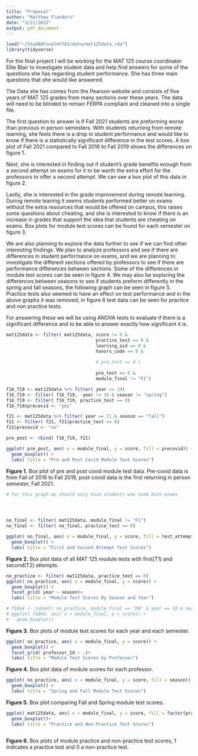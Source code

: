```yaml
---
title: "Proposal"
author: "Matthew Flanders"
date: "3/21/2022"
output: pdf_document
---
```


```r
load("~/Sta486Finalmtf83/data/mat125data.rda")
library(tidyverse)
```
For the final project I will be working for the MAT 125 course coordinator Ellie Blair to investigate student data and help find answers for some of the questions she has regarding student performance. She has three main questions that she would like answered.

The Data she has comes from the Pearson website and  consists of five years of MAT 125 grades from many sections over these years. The data will need to be blinded to remain FERPA compliant and cleaned into a single file.

The first question to answer is if Fall 2021 students are preforming worse than previous in person semesters. With students returning from remote learning, she feels there is a drop in student performance and would like to know if there is a statistically significant difference in the test scores. A box plot of Fall 2021 compared to Fall 2016 to Fall 2019 shows the differences on figure 1.

Next, she is interested in finding out if student's grade benefits enough from a second attempt on exams for it to be worth the extra effort for the professors to offer a second attempt. We can see a box plot of this data in figure 2. 

Lastly, she is interested in the grade improvement during remote learning. During remote leaning it seems students performed better on exams without the extra resources that would be offered on campus, this raises some questions about cheating, and she is interested to know if there is an increase in grades that support the idea that students are cheating on exams. Box plots for module test scores can be found for each semester on figure 3. 

We are also planning to explore the data further to see if we can find other interesting findings. We plan to analyze professors and see if there are differences in student performance on exams, and we are planning to investigate the different sections offered by professors to see if there are performance differences between sections. Some of the differences in module test scores can be seen in figure 4. We may also be exploring the differences between seasons to see if students preform differently in the spring and fall seasons, the following graph can be seen in figure 5. Practice tests also seemed to have an effect on test performance and in the above graphs it was removed, in figure 6 test data can be seen for practice and non practice tests.

For answering these we will be using ANOVA tests to evaluate if there is a significant difference and to be able to answer exactly how significant it is.


```r


mat125data <- filter( mat125data, score != 0 &
                                  practice_test == 0 & 
                                  learning_aid == 0 & 
                                  honors_code == 0 & 
                        
                                  # pre_test == 0 )
                        
                                  pre_test == 0 &
                                  module_final != "F1")

```


```r
f16_f19 <- mat125data %>% filter( year <= 19) 
f16_f19 <- filter( f16_f19,  year != 20 & season != "spring")
f16_f19 <- filter( f16_f19, practice_test == 0)
f16_f19$precovid <- "yes"

f21 <- mat125data %>% filter( year == 21 & season == "fall")
f21 <- filter( f21, f21$practice_test == 0)
f21$precovid <- "no"

pre_post <- rbind( f16_f19, f21)

ggplot( pre_post, aes( x = module_final, y = score, fill = precovid)) +
  geom_boxplot() + 
  labs( title = "Pre and Post Covid Module Test Scores")

```
**Figure 1.** Box plot of pre and post covid module test data. Pre-covid data is from Fall of 2016 to Fall 2019, post-covid data is the first returning in person semester, Fall 2021.


```r
# for this graph we should only have students who took both exams




no_final <- filter( mat125data, module_final != "F1")
no_final <- filter( no_final, practice_test == 0)

ggplot( no_final, aes( x = module_final, y = score, fill = test_attempt)) +
  geom_boxplot() + 
  labs( title = "First and Second Attempt Test Scores")
```
**Figure 2.** Box plot data of all MAT 125 module tests with first(T1) and second(T2) attempts.


```r
no_practice <- filter( mat125data, practice_test == 0)
ggplot( no_practice, aes( x = module_final, y = score)) +
  geom_boxplot() + 
  facet_grid( year ~ season)+ 
  labs( title = "Module Test Scores By Season and Year")

# f18m4 <- subset( no_practice, module_final == "M4" & year == 18 & season == "fall")
# ggplot( f18m4, aes( x = module_final, y = score)) +
#   geom_boxplot()
```
**Figure 3.** Box plots of module test scores for each year and each semester. 


```r
ggplot( no_practice, aes( x = module_final, y = score)) +
  geom_boxplot() + 
  facet_grid( professor_Id ~ .)+ 
  labs( title = "Module Test Scores by Professor")
```

**Figure 4.** Box plot data of module scores for each professor. 


```r
ggplot( no_practice, aes( x = module_final, y = score, fill = season)) +
  geom_boxplot() + 
  labs( title = "Spring and Fall Module Test Scores")
```

**Figure 5.** Box plot comparing Fall and Spring module test scores.

```r
ggplot( mat125data, aes( x = module_final, y = score, fill = factor(practice_test))) +
  geom_boxplot()+ 
  labs( title = "Practice and Non-Practice Test Scores")
  
```

**Figure 6.** Box plots of module practice and non-practice test scores, 1 indicates a practice test and 0 a non-practice test.
